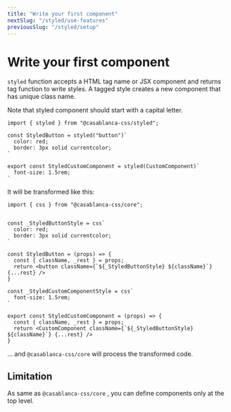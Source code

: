 ```yaml
---
title: "Write your first component"
nextSlug: "/styled/use-features"
previousSlug: "/styled/setup"
---
```


# Write your first component

`styled` function accepts a HTML tag name or JSX component and returns tag function to write styles. A tagged style creates a new component that has unique class name. 

Note that styled component should start with a capital letter.

```tsx
import { styled } from "@casablanca-css/styled";

const StyledButton = styled("button")`
  color: red;
  border: 3px solid currentcolor;
`

export const StyledCustomComponent = styled(CustomComponent)`
  font-size: 1.5rem;
`
```

It will be transformed like this:

```tsx
import { css } from "@casablanca-css/core";


const _StyledButtonStyle = css`
  color: red;
  border: 3px solid currentcolor;
`

const StyledButton = (props) => {
  const { className, _rest } = props;
  return <button className={`${_StyledButtonStyle} ${className}`} {...rest} />
}

const _StyledCustomComponentStyle = css`
  font-size: 1.5rem;
`

export const StyledCustomComponent = (props) => {
  const { className, _rest } = props;
  return <CustomComponent className={`${_StyledButtonStyle} ${className}`} {...rest} />
}

```

... and `@casablanca-css/core` will process the transformed code.


## Limitation

As same as `@casablanca-css/core` , you can define components only at the top level.  